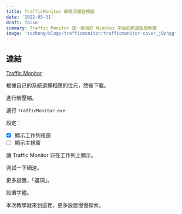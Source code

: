 ```yaml
---
title: TrafficMonitor 網路流量監視器
date: '2022-05-31'
draft: false
summary: Traffic Monitor 是一款用於 Windows 平台的網速監控軟體
image: 'tszhong/blogs/trafficmonitor/trafficmonitor-cover_j8zhgg'
---
```


<YouTubeEmbed poster='maxresdefault' title='TrafficMonitor' id='s3PKzU1WuOg' />

## 連結

[Traffic Monitor](https://github.com/zhongyang219/TrafficMonitor)

根據自己的系統選擇相應的位元，然後下載。

<CloudinaryImg
  mdx
  alt='Traffic Monitor'
  publicId='tszhong/blogs/trafficmonitor/trafficmonitor-1_idtuyi'
  width={1280}
  height={720}
/>

進行解壓縮。

<CloudinaryImg
  mdx
  alt='Traffic Monitor'
  publicId='tszhong/blogs/trafficmonitor/trafficmonitor-2_s5dk3u'
  width={1280}
  height={720}
/>

運行 `TrafficMonitor.exe`

<CloudinaryImg
  mdx
  alt='Traffic Monitor'
  publicId='tszhong/blogs/trafficmonitor/trafficmonitor-3_kwdavf'
  width={1280}
  height={720}
/>

設定：

- [x] 顯示工作列視窗
- [ ] 顯示主視窗

讓 Traffic Monitor 只在工作列上顯示。

<CloudinaryImg
  mdx
  alt='Traffic Monitor'
  publicId='tszhong/blogs/trafficmonitor/trafficmonitor-4_yrjzaq'
  width={1280}
  height={720}
/>

測試一下網速。

<CloudinaryImg
  mdx
  alt='Traffic Monitor'
  publicId='tszhong/blogs/trafficmonitor/trafficmonitor-5_cazunr'
  width={1280}
  height={720}
/>

更多設置，「選項」。

<CloudinaryImg
  mdx
  alt='Traffic Monitor'
  publicId='tszhong/blogs/trafficmonitor/trafficmonitor-6_ugdg0d'
  width={1280}
  height={720}
/>

設置字體。

<CloudinaryImg
  mdx
  alt='Traffic Monitor'
  publicId='tszhong/blogs/trafficmonitor/trafficmonitor-7_e6gjrr'
  width={1280}
  height={720}
/>

本次教學就來到這裡，更多設置慢慢探索。
